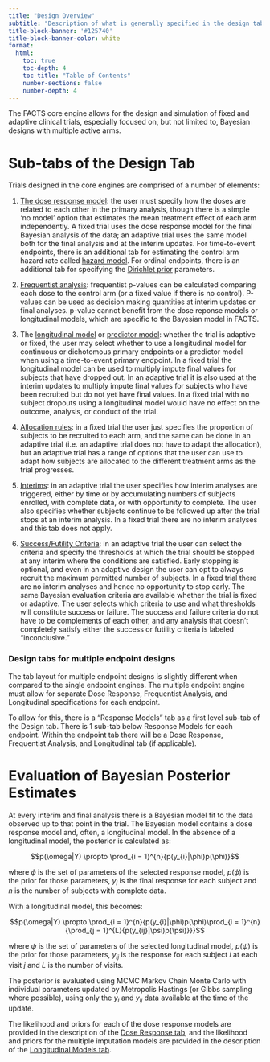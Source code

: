 ```yaml
---
title: "Design Overview"
subtitle: "Description of what is generally specified in the design tab."
title-block-banner: '#125740'
title-block-banner-color: white
format:
  html:
    toc: true
    toc-depth: 4
    toc-title: "Table of Contents"
    number-sections: false
    number-depth: 4
---
```


The FACTS core engine allows for the design and simulation of fixed and
adaptive clinical trials, especially focused on, but not limited to,
Bayesian designs with multiple active arms.

# Sub-tabs of the Design Tab

Trials designed in the core
engines are comprised of a number of elements:

1.  [The dose response model](doseresponse.qmd): the user must specify how the doses are related to each other in the primary analysis, though there is a simple ‘no model’ option that estimates
    the mean treatment effect of each arm independently. A fixed trial
    uses the dose response model for the final Bayesian analysis of the
    data; an adaptive trial uses the same model both for the final
    analysis and at the interim updates. For time-to-event endpoints, there is
    an additional tab for estimating the control arm hazard rate called [hazard model](hazardmodel.qmd).
    For ordinal endpoints, there is an additional tab for specifying the 
    [Dirichlet prior](dirichletprior.qmd) parameters.   

2.  [Frequentist analysis](frequentistanalysis.qmd): frequentist p-values can be calculated
    comparing each dose to the control arm (or a fixed value if there is no control). P-values can be used as decision making quantities at interim updates or final analyses. p-value cannot benefit from the dose reponse models or longitudinal models, which are specific to the Bayesian model in FACTS.

3.  The [longitudinal model](../longitudinalmodels/index.qmd) or [predictor model](../longitudinalmodels/tte.qmd): whether the trial is adaptive or
    fixed, the user may select whether to use a longitudinal model for continuous or dichotomous primary endpoints
    or a predictor model when using a time-to-event primary endpoint. In a fixed trial
    the longitudinal model can be used to multiply impute final values for subjects that have dropped out. 
    In an adaptive trial it is also used at the
    interim updates to multiply impute final values for subjects who have been
    recruited but do not yet have final values. In a fixed trial with no
    subject dropouts using a longitudinal model would have no effect on
    the outcome, analysis, or conduct of the trial.

4.  [Allocation rules](allocation.qmd): in a fixed trial the user just specifies the
    proportion of subjects to be recruited to each arm, and the same can
    be done in an adaptive trial (i.e. an adaptive trial does not have
    to adapt the allocation), but an adaptive trial has a range of
    options that the user can use to adapt how subjects are allocated to
    the different treatment arms as the trial progresses.

5.  [Interims](interims.qmd): in an adaptive trial the user specifies how interim 
    analyses are triggered, either by time or by accumulating numbers of subjects 
    enrolled, with complete data, or with opportunity to complete.  The user also 
    specifies whether subjects continue to be followed up after the trial stops at 
    an interim analysis.  In a fixed trial there are no interim analyses and 
    this tab does not apply.  

6.  [Success/Futility Criteria](successfutility.qmd): in an adaptive trial the user can select the
    criteria and specify the thresholds at which the trial should be stopped
    at any interim where the conditions are satisfied. Early stopping is
    optional, and even in an adaptive design the user can opt to always
    recruit the maximum permitted number of subjects. In a fixed trial
    there are no interim analyses and hence no opportunity to stop early. 
    The same Bayesian evaluation criteria are
    available whether the trial is fixed or adaptive. The user selects
    which criteria to use and what thresholds will constitute success or
    failure. The success and failure criteria do not have to be complements of 
    each other, and any analysis that doesn't completely satisfy either the 
    success or futility criteria is labeled "inconclusive."



:::{.callout-tip}

### Design tabs for multiple endpoint designs

The tab layout for multiple endpoint designs is slightly different when compared
to the single endpoint engines. The multiple endpoint engine must allow for
separate Dose Response, Frequentist Analysis, and Longitudinal specifications
for each endpoint.

To allow for this, there is a "Response Models" tab as a first level sub-tab of
the Design tab. There is 1 sub-tab below Response Models for each endpoint. Within
the endpoint tab there will be a Dose Response, Frequentist Analysis, and Longitudinal
tab (if applicable).

:::

# Evaluation of Bayesian Posterior Estimates

At every interim and final analysis there is a Bayesian model fit to the data observed up to that point in the trial. The Bayesian model contains a dose
response model and, often, a longitudinal model. In the absence of a
longitudinal model, the posterior is calculated as:

$$p(\omega|Y) \propto \prod_{i = 1}^{n}{p(y_{i}|\phi)p(\phi)}$$

where $\phi$ is the set of parameters of the selected response model,
$p(\phi)$ is the prior for those parameters, $y_i$ is the
final response for each subject and $n$ is the number of subjects with complete data.

With a longitudinal model, this becomes:

$$p(\omega|Y) \propto \prod_{i = 1}^{n}{p(y_{i}|\phi)p(\phi)\prod_{i = 1}^{n}{\prod_{j = 1}^{L}{p(y_{ij}|\psi)p(\psi)}}}$$

where $\psi$ is the set of parameters of the selected longitudinal model,
$p(\psi)$ is the prior for those parameters, $y_{ij}$ is the
response for each subject $i$ at each visit $j$ and $L$ is the number of visits.

The posterior is evaluated using <span class="custom-tooltip"> MCMC <span class="tooltip-text">Markov Chain Monte Carlo</span> </span> with individual parameters updated
by Metropolis Hastings (or Gibbs sampling where possible), using only
the $y_i$ and $y_{ij}$ data available at the
time of the update.

The likelihood and priors for each of the dose response models are provided
in the description of the [Dose Response tab](doseresponse.qmd), and the
likelihood and priors for the multiple imputation models are provided in
the description of the [Longitudinal Models tab](../longitudinalmodels/index.qmd).
